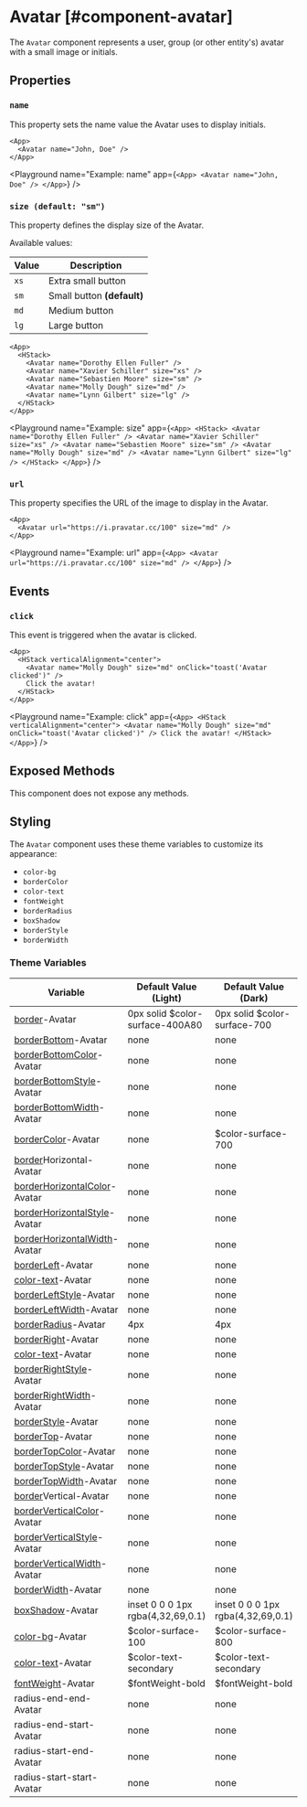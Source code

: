 
# Avatar [#component-avatar]

The `Avatar` component represents a user, group (or other entity's) avatar with a small image or initials.

## Properties

### `name`

This property sets the name value the Avatar uses to display initials.

```ueml copy
<App>
  <Avatar name="John, Doe" />
</App>
```

<Playground
  name="Example: name"
  app={`
    <App>
      <Avatar name="John, Doe" />
    </App>
  `}
/>

### `size (default: "sm")`

This property defines the display size of the Avatar.

Available values:

| Value | Description |
| --- | --- |
| `xs` | Extra small button |
| `sm` | Small button **(default)** |
| `md` | Medium button |
| `lg` | Large button |

```ueml copy
<App>
  <HStack>
    <Avatar name="Dorothy Ellen Fuller" />
    <Avatar name="Xavier Schiller" size="xs" />
    <Avatar name="Sebastien Moore" size="sm" />
    <Avatar name="Molly Dough" size="md" />
    <Avatar name="Lynn Gilbert" size="lg" />
  </HStack>
</App>
```

<Playground
  name="Example: size"
  app={`
    <App>
      <HStack>
        <Avatar name="Dorothy Ellen Fuller" />
        <Avatar name="Xavier Schiller" size="xs" />
        <Avatar name="Sebastien Moore" size="sm" />
        <Avatar name="Molly Dough" size="md" />
        <Avatar name="Lynn Gilbert" size="lg" />
      </HStack>
    </App>
  `}
/>

### `url`

This property specifies the URL of the image to display in the Avatar.

```ueml copy
<App>
  <Avatar url="https://i.pravatar.cc/100" size="md" />
</App>
```

<Playground
  name="Example: url"
  app={`
    <App>
      <Avatar url="https://i.pravatar.cc/100" size="md" />
    </App>
  `}
/>

## Events

### `click`

This event is triggered when the avatar is clicked.

```ueml copy
<App>
  <HStack verticalAlignment="center">
    <Avatar name="Molly Dough" size="md" onClick="toast('Avatar clicked')" />
    Click the avatar!
  </HStack>
</App>
```

<Playground
  name="Example: click"
  app={`
    <App>
      <HStack verticalAlignment="center">
        <Avatar name="Molly Dough" size="md" onClick="toast('Avatar clicked')" />
        Click the avatar!
      </HStack>
    </App>
  `}
/>

## Exposed Methods

This component does not expose any methods.

## Styling

The `Avatar` component uses these theme variables to customize its appearance:

- `color-bg`
- `borderColor`
- `color-text`
- `fontWeight`
- `borderRadius`
- `boxShadow`
- `borderStyle`
- `borderWidth`

### Theme Variables

| Variable | Default Value (Light) | Default Value (Dark) |
| --- | --- | --- |
| [border](../styles-and-themes/common-units/#border)-Avatar | 0px solid $color-surface-400A80 | 0px solid $color-surface-700 |
| [borderBottom](../styles-and-themes/common-units/#border)-Avatar | <GrayText>none</GrayText> | <GrayText>none</GrayText> |
| [borderBottomColor](../styles-and-themes/common-units/#color)-Avatar | <GrayText>none</GrayText> | <GrayText>none</GrayText> |
| [borderBottomStyle](../styles-and-themes/common-units/#border-style)-Avatar | <GrayText>none</GrayText> | <GrayText>none</GrayText> |
| [borderBottomWidth](../styles-and-themes/common-units/#size)-Avatar | <GrayText>none</GrayText> | <GrayText>none</GrayText> |
| [borderColor](../styles-and-themes/common-units/#color)-Avatar | <GrayText>none</GrayText> | $color-surface-700 |
| [border](../styles-and-themes/common-units/#border)Horizontal-Avatar | <GrayText>none</GrayText> | <GrayText>none</GrayText> |
| [borderHorizontalColor](../styles-and-themes/common-units/#color)-Avatar | <GrayText>none</GrayText> | <GrayText>none</GrayText> |
| [borderHorizontalStyle](../styles-and-themes/common-units/#border-style)-Avatar | <GrayText>none</GrayText> | <GrayText>none</GrayText> |
| [borderHorizontalWidth](../styles-and-themes/common-units/#size)-Avatar | <GrayText>none</GrayText> | <GrayText>none</GrayText> |
| [borderLeft](../styles-and-themes/common-units/#border)-Avatar | <GrayText>none</GrayText> | <GrayText>none</GrayText> |
| [color-text](../styles-and-themes/common-units/#color)-Avatar | <GrayText>none</GrayText> | <GrayText>none</GrayText> |
| [borderLeftStyle](../styles-and-themes/common-units/#border-style)-Avatar | <GrayText>none</GrayText> | <GrayText>none</GrayText> |
| [borderLeftWidth](../styles-and-themes/common-units/#size)-Avatar | <GrayText>none</GrayText> | <GrayText>none</GrayText> |
| [borderRadius](../styles-and-themes/common-units/#border-rounding)-Avatar | 4px | 4px |
| [borderRight](../styles-and-themes/common-units/#border)-Avatar | <GrayText>none</GrayText> | <GrayText>none</GrayText> |
| [color-text](../styles-and-themes/common-units/#color)-Avatar | <GrayText>none</GrayText> | <GrayText>none</GrayText> |
| [borderRightStyle](../styles-and-themes/common-units/#border-style)-Avatar | <GrayText>none</GrayText> | <GrayText>none</GrayText> |
| [borderRightWidth](../styles-and-themes/common-units/#size)-Avatar | <GrayText>none</GrayText> | <GrayText>none</GrayText> |
| [borderStyle](../styles-and-themes/common-units/#border-style)-Avatar | <GrayText>none</GrayText> | <GrayText>none</GrayText> |
| [borderTop](../styles-and-themes/common-units/#border)-Avatar | <GrayText>none</GrayText> | <GrayText>none</GrayText> |
| [borderTopColor](../styles-and-themes/common-units/#color)-Avatar | <GrayText>none</GrayText> | <GrayText>none</GrayText> |
| [borderTopStyle](../styles-and-themes/common-units/#border-style)-Avatar | <GrayText>none</GrayText> | <GrayText>none</GrayText> |
| [borderTopWidth](../styles-and-themes/common-units/#size)-Avatar | <GrayText>none</GrayText> | <GrayText>none</GrayText> |
| [border](../styles-and-themes/common-units/#border)Vertical-Avatar | <GrayText>none</GrayText> | <GrayText>none</GrayText> |
| [borderVerticalColor](../styles-and-themes/common-units/#color)-Avatar | <GrayText>none</GrayText> | <GrayText>none</GrayText> |
| [borderVerticalStyle](../styles-and-themes/common-units/#border-style)-Avatar | <GrayText>none</GrayText> | <GrayText>none</GrayText> |
| [borderVerticalWidth](../styles-and-themes/common-units/#size)-Avatar | <GrayText>none</GrayText> | <GrayText>none</GrayText> |
| [borderWidth](../styles-and-themes/common-units/#size)-Avatar | <GrayText>none</GrayText> | <GrayText>none</GrayText> |
| [boxShadow](../styles-and-themes/common-units/#boxShadow)-Avatar | inset 0 0 0 1px rgba(4,32,69,0.1) | inset 0 0 0 1px rgba(4,32,69,0.1) |
| [color-bg](../styles-and-themes/common-units/#color)-Avatar | $color-surface-100 | $color-surface-800 |
| [color-text](../styles-and-themes/common-units/#color)-Avatar | $color-text-secondary | $color-text-secondary |
| [fontWeight](../styles-and-themes/common-units/#fontWeight)-Avatar | $fontWeight-bold | $fontWeight-bold |
| radius-end-end-Avatar | <GrayText>none</GrayText> | <GrayText>none</GrayText> |
| radius-end-start-Avatar | <GrayText>none</GrayText> | <GrayText>none</GrayText> |
| radius-start-end-Avatar | <GrayText>none</GrayText> | <GrayText>none</GrayText> |
| radius-start-start-Avatar | <GrayText>none</GrayText> | <GrayText>none</GrayText> |
